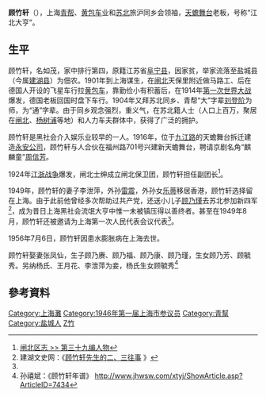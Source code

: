 '''顾竹轩'''（{{bd|1885年|4月17日|1956年|7月6日}}），上海[[青帮|青帮]]、[[黄包车|黄包车]]业和[[苏北|苏北]]旅沪同乡会领袖，[[天蟾舞台|天蟾舞台]]老板，号称“江北大亨”。

==生平==
顾竹轩，名如茂，家中排行第四，原籍江苏省[[阜宁县|阜宁县]]，因家贫，举家流落至盐城县（今属[[建湖县|建湖县]]）为佃农。1901年到上海谋生，在[[闸北|闸北]]天保里附近做马路工、后在德国人开设的飞星车行拉[[黄包车|黄包车]]，靠勤俭小有积蓄后，在1914年[[第一次世界大战|第一次世界大战]]爆发，德国老板回国时盘下车行。1904年又拜苏北同乡、青帮“大”字辈[[刘登阶|刘登阶]]为师，为“通”字辈。由于同乡观念强烈，重义气，在苏北籍人士（人口上百万，聚居在[[闸北|闸北]]、[[杨树浦|杨树浦]]等地）和人力车夫群体中，获得了广泛的拥护。

顾竹轩是黑社会介入娱乐业较早的一人。1916年，位于[[九江路|九江路]]的天蟾舞台拆迁建造[[永安公司|永安公司]]，顾竹轩与人合伙在福州路701号兴建新天蟾舞台，聘请京剧名角“麒麟童”[[周信芳|周信芳]]。

1924年[[江浙战争|江浙战争]]爆发，闸北士绅成立闸北保卫团，顾竹轩担任副团长<ref name="#1">[http://www.shtong.gov.cn/newsite/node2/node4/node2249/zabei/node40620/node40622/node63623/userobject1ai52133.html 闸北区志 >> 第三十九编人物]</ref>。

1949年，顾竹轩的妻子李泄萍，外孙[[雷震_(演员)|雷震]]，外孙女[[乐蒂|乐蒂]]移居香港，顾竹轩选择留在上海。由于此前他曾经多次帮助过共产党，还送小儿子[[顾乃瑾|顾乃瑾]]去苏北参加新四军<ref>建湖文史网：《[http://www.jhwsw.com/rwcq/ShowArticle.asp?ArticleID=5037  顾竹轩先生的二、三往事] {{Wayback|url=http://www.jhwsw.com/rwcq/ShowArticle.asp?ArticleID=5037 |date=20201129011906 }}》</ref>，成为昔日上海黑社会流氓大亨中惟一未被镇压得以善终者。甚至在1949年8月，顾竹轩还被邀请为上海第一次人民代表会议代表<ref name="#1"/>。 

1956年7月6日，顾竹轩因患水膨胀病在上海去世。

顾竹轩娶妻张凤仙，生子顾乃赓、顾乃福、顾乃康、顾乃瑾，生女顾乃芳、顾毓秀。另纳杨氏、王月花、李泄萍为妾，杨氏生女顾毓秀<ref>孙禧斌：《顾竹轩年谱》 http://www.jhwsw.com/xtyj/ShowArticle.asp?ArticleID=7434</ref>

==參考資料==
<div class="references-small">
<references />
</div>

{{DEFAULTSORT:Gu顧}}
[[Category:上海灘|Category:上海灘]]
[[Category:1946年第一届上海市参议员|Category:1946年第一届上海市参议员]]
[[Category:青幫|Category:青幫]]
[[Category:盐城人|Category:盐城人]]
[[Category:顾姓|Z竹]]